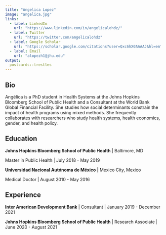 ```yaml
---
title: "Angelica Lopez"
image: "angelica.jpg"
links:
  - label: LinkedIn
    url: "https://www.linkedin.com/in/angelicalohdz/"
  - label: Twitter
    url: "https://twitter.com/angelicalohdz"
  - label: Google Scholar
    url: "https://scholar.google.com/citations?user=Qxc6hX0AAAAJ&hl=en"
  - label: Email
    url: "alopezh1@jhu.edu"
output:
  postcards::trestles
---
```

 
## Bio

Angélica is a PhD student in Health Systems at the Johns Hopkins Bloomberg School of Public Health and a Consultant at the World Bank Global Financial Facility. She studies how social determinants constrain the impact of health programs using mixed methods. She frequently collaborates with researchers who study health systems, health economics, gender, and health policy. 


## Education

**Johns Hopkins Bloomberg School of Public Health** | Baltimore, MD

Master in Public Health | July 2018 - May 2019

**Universidad Nacional Autónoma de México** | Mexico City, Mexico

Medical Doctor | August 2010 - May 2016

## Experience

**Inter American Development Bank** | Consultant | January 2019 - December 2021

**Johns Hopkins Bloomberg School of Public Health** | Research Associate | June 2020 - August 2021
